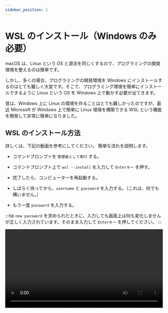 ```yaml
---
sidebar_position: 2
---
```



# WSL のインストール（Windows のみ必要）

macOS は、Linux という OS と源流を同じくするので、プログラミングの開発環境を整えるのは簡単です。

しかし、多くの場合、プログラミングの開発環境を Windows にインストールするのはとても難しく大変です。そこで、プログラミング環境を簡単にインストールできるように Linux という OS を Windows 上で動かす必要が出てきます。

昔は、Windows 上に Linux の環境を作ることはとても難しかったのですが、最近 Microsoft が Windows 上で簡単に Linux 環境を構築できる WSL という機能を開発して非常に簡単になりました。

## WSL のインストール方法

詳しくは、下記の動画を参考にしてください。
簡単な流れを説明します。

- コマンドプロンプトを `管理者として実行` する。

- コマンドプロンプト上で `wsl --install` を入力して `Enterキー` を押す。

- 完了したら、コンピューターを再起動する。

- しばらく待ってから、`username` と `password` を入力する。（これは、何でも構いません。）
- もう一度 `password` を入力する。

:::tip
`new password` を求められたときに、入力しても画面上は何も変化しませんが正しく入力されています。そのまま入力して `Enterキー` を押してください。
:::

<video src={installWsl} controls width="100%" />

## Remote WSL のインストール方法

ここでは、VSCode で WSL 上のファイルに簡単にアクセスできる Remote WSL のインストール方法を紹介します。

[VSCode をインストールの項](/docs/extras/1vscode/)を参考に Visual Studio Code をインストールしておいてください。

下記の動画を参考に VSCode に Remote WSL をインストールしてください。

VSCode で拡張機能を検索して、インストールします。

<video src={installRemoteWsl} controls width="100%" />

## VSCode での WSL の使い方

起動は、次の動画のようにします。

左下の緑のボタンを押して、`New WSL Window` をクリックすれば、WSL にアクセスすることができます。

<video src={startWsl} controls width="100%" />

次の動画のようにして、新しくプロジェクトフォルダを作成して、それを VSCode で開くことができます。

エクスプローラーのアドレスバーに `¥¥wsl$` と入力すると、WSL 上のファイルを表示することができます。さらに、`Ubuntu`、`home`、`ユーザー名` の順にクリックしていくことでホームフォルダに移動することができます。

その後、VSCode でそのフォルダを開きます。

<video src={openFolder} controls width="100%" />

ターミナルは、次の動画のようにして開くことができます。これで、Windows でも学校の macOS のようにコマンドを打つことができます。

<video src={openTerminal} controls width="100%" />

